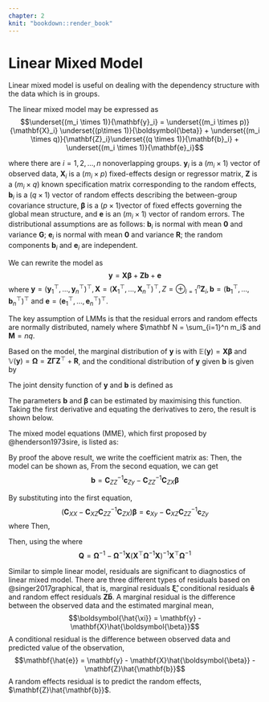```yaml
---
chapter: 2
knit: "bookdown::render_book"
---
```


# Linear Mixed Model

Linear mixed model is useful on dealing with the dependency structure with the data which is in groups.

The linear mixed model may be expressed as
$$\underset{(m_i \times 1)}{\mathbf{y}_i} = \underset{(m_i \times p)}{\mathbf{X}_i} \underset{(p\times 1)}{\boldsymbol{\beta}} + \underset{(m_i \times q)}{\mathbf{Z}_i}\underset{(q \times 1)}{\mathbf{b}_i} + \underset{(m_i \times 1)}{\mathbf{e}_i}$$

where there are $i = 1, 2, \ldots, n$ nonoverlapping groups. $\mathbf{y}_i$ is a $(m_i \times 1)$ vector of observed data, $\mathbf{X}_i$ is a $(m_i \times p)$ fixed-effects design or regressor matrix, $\mathbf{Z}$ is a $(m_i \times q)$ known specification matrix corresponding to the random effects, $\mathbf{b}_i$ is a $(q \times 1)$ vector of random effects describing the between-group covariance structure, $\boldsymbol \beta$ is a $(p \times 1)$vector of fixed effects governing the global mean structure, and $\mathbf e$ is an $(m_i \times 1)$ vector of random errors. The distributional assumptions are as follows: $\mathbf{b}_i$ is normal with mean $\mathbf{0}$ and variance $\mathbf{G}$; $\mathbf{e}_i$ is normal with mean $\mathbf{0}$ and variance $\mathbf{R}$; the random components $\mathbf{b}_i$ and $\mathbf{e}_i$ are independent.

We can rewrite the model as
$$\mathbf{y} = \mathbf{X} \boldsymbol{\beta} + \mathbf{Zb}+\mathbf{e}$$
where $\mathbf y = (\mathbf y_1^\top, \ldots, \mathbf y_n^\top)^\top, \mathbf X = (\mathbf X_1^\top, \ldots, \mathbf X_n^\top)^\top, Z = \oplus_{i=1}^n \mathbf Z_i, \mathbf b = (\mathbf b_1^\top, \ldots, \mathbf b_n^\top)^\top$ and $\mathbf e = (\mathbf e_1^\top, \ldots, \mathbf e_n^\top)^\top$.

The key assumption of LMMs is that the residual errors and random effects are normally distributed, namely
\begin{align*}
   \begin{bmatrix}
      \mathbf{b} \\ \mathbf{e}
   \end{bmatrix}
   \sim \mathcal{N}_{M+N}\left(\begin{bmatrix}\mathbf{0_M} \\ \mathbf{0_N} \end{bmatrix}, \begin{bmatrix} \mathbf{\Gamma} & \mathbf{0_{M\times N}} \\ \mathbf{0_{M \times N}} & \mathbf{R} \end{bmatrix}\right)
\end{align*}
where $\mathbf N = \sum_{i=1}^n m_i$ and $\mathbf M = nq$.

Based on the model, the marginal distribution of $\mathbf{y}$ is
\begin{align*}
   \mathbf{y} \sim \mathcal{N}(\mathbf{X} \boldsymbol{\beta}, \mathbf{\Omega})
\end{align*}
with $\mathbb E(\mathbf y) = \boldsymbol{X\beta}$ and $\mathbb V(\mathbf y) = \mathbf{\Omega} = \mathbf{Z\Gamma Z}^\top + \mathbf{R}$, and the conditional distribution of $\mathbf{y}$ given $\mathbf{b}$ is given by
\begin{align*}
   \mathbf{y}|\mathbf{b} \sim \mathcal{N}(\mathbf{X} \boldsymbol{\beta} + \mathbf{Zb},\mathbf{R})
\end{align*}

The joint density function of $\mathbf{y}$ and $\mathbf{b}$ is defined as
\begin{align*}
   f(\mathbf{y}, \mathbf{b}) &= g(\mathbf{y}|\mathbf{b})h(\mathbf{b}) \\
   &= const \times \exp\left(-\frac{1}{2}(\mathbf{y}-\mathbf{X} \boldsymbol{\beta} - \mathbf{Zb})^\top \mathbf{R}^{-1} (\mathbf{y}-\mathbf{X} \boldsymbol{\beta} - \mathbf{Zb})-\frac{1}{2}\mathbf{b}^\top \mathbf{\Gamma}^{-1} \mathbf{b}\right)
\end{align*}

The parameters $\mathbf{b}$ and ${\boldsymbol{\beta}}$ can be estimated by maximising this function. Taking the first derivative and equating the derivatives to zero, the result is shown below.

\begin{align*}
    \frac{\partial f(\mathbf{y}, \boldsymbol{b})}{\partial \mathbf{\beta}} &\propto \frac{(\mathbf{y}-\mathbf{X} \boldsymbol{\beta} - \mathbf{Zb})^\top \mathbf{R}^{-1} (\mathbf{y}-\mathbf{X} \boldsymbol{\beta} - \mathbf{Zb}) + \mathbf{b}^\top \mathbf{\Gamma}^{-1} \mathbf{b}}{\partial \boldsymbol{\beta}} \\
    &\propto \frac{-\mathbf{y}^\top \mathbf{R}^{-1}\mathbf{X}\boldsymbol{\beta} - \boldsymbol{\beta}^\top \mathbf{X}^\top \mathbf{R}^{-1} \mathbf{y} + \boldsymbol{\beta}^\top \mathbf{X}^\top \mathbf{R}^{-1} \mathbf{X}\boldsymbol{\beta} + \boldsymbol{\beta}^\top \mathbf{X}^\top \mathbf{R}^{-1} \mathbf{Zb} + \mathbf{b}^\top \mathbf{Z}^\top \mathbf{R}^{-1} \mathbf{X}\boldsymbol{\beta}}{\partial \boldsymbol{\beta}} \\
    &= -2 \mathbf{X}^\top \mathbf{R}^{-1} \mathbf{y} + 2\mathbf{X}^\top \mathbf{R}^{-1} \mathbf{X}\boldsymbol{\beta} + 2\mathbf{X}^\top \mathbf{R}^{-1} \mathbf{Zb} = 0 \\
    &\Rightarrow \mathbf{X}^\top \mathbf{R}^{-1} \mathbf{X}\boldsymbol{\beta} + \mathbf{X}^\top \mathbf{R}^{-1} \mathbf{Zb} = \mathbf{X}^\top \mathbf{R}^{-1} \mathbf{y}
\end{align*}

\begin{align*}
    \frac{\partial f(\mathbf{y}, \boldsymbol{b})}{\partial \mathbf{b}} &\propto \frac{(\mathbf{y}-\mathbf{X} \boldsymbol{\beta} - \mathbf{Zb})^\top \mathbf{R}^{-1} (\mathbf{y}-\mathbf{X} \boldsymbol{\beta} - \mathbf{Zb}) + \mathbf{b}^\top \mathbf{\Gamma}^{-1} \mathbf{b}}{\partial \mathbf{b}} \\
    &\propto \frac{-\mathbf{y}^\top \mathbf{R}^{-1}\mathbf{Zb} + \boldsymbol{\beta}^\top \mathbf{X}^\top \mathbf{R}^{-1}\mathbf{Zb} -\mathbf{b^\top Z^\top R}^{-1}\mathbf{y} + \mathbf{b^\top Z^\top R}^{-1}\mathbf{X}\boldsymbol{\beta}+ \mathbf{b^\top Z^\top R}^{-1}\mathbf{Zb} + \mathbf{b^\top}\mathbf{\Gamma}^{-1}\mathbf{b}}{\partial \mathbf{b}} \\
    &= -2\mathbf{Z^\top R}^{-1}\mathbf{y} + 2\mathbf{Z^\top R}^{-1}\mathbf{X}\boldsymbol{\beta} + 2\mathbf{Z^\top R}^{-1}\mathbf{Zb} + 2\mathbf{\Gamma}^{-1}\mathbf{b} = 0\\
    &\Rightarrow \mathbf{Z^\top R}^{-1}\mathbf{X}\boldsymbol{\beta} + \mathbf{Z^\top R}^{-1}\mathbf{Zb} + \mathbf{\Gamma}^{-1}\mathbf{b} = \mathbf{Z^\top R}^{-1}\mathbf{y}
\end{align*}

The mixed model equations (MME), which first proposed by @henderson1973sire, is listed as:
\begin{align*}
    \begin{pmatrix} \mathbf{X}^\top \mathbf{R}^{-1} \mathbf{X} & \mathbf{X}^\top \mathbf{R}^{-1} \mathbf{Z} \\ \mathbf{Z^\top R}^{-1}\mathbf{X} & \mathbf{Z^\top R}^{-1}\mathbf{Z} +\mathbf{\Gamma}^{-1} 
    \end{pmatrix}
    \begin{pmatrix} \boldsymbol{\beta} \\ \mathbf{b} \end{pmatrix}
    =
    \begin{pmatrix}
    \mathbf{X}^\top \mathbf{R}^{-1} \mathbf{y} \\ \mathbf{Z^\top R}^{-1}\mathbf{y}
    \end{pmatrix}
\end{align*}

By proof the above result, we write the coefficient matrix as:
\begin{align*}
    \mathbf{C} = \begin{bmatrix} \mathbf{C}_{XX} & \mathbf{C}_{XZ} \\ \mathbf{C}_{ZX} & \mathbf{C}_{ZZ}\end{bmatrix}
\end{align*}
Then, the model can be shown as,
\begin{align*}
    \mathbf{C}_{XX}\boldsymbol{\beta} + \mathbf{C}_{XZ} \mathbf{b} &= \mathbf{c}_{Xy} \\
    \mathbf{C}_{ZX}\boldsymbol{\beta} +\mathbf{C}_{ZZ} \mathbf{b} &= \mathbf{c}_{Zy}
\end{align*}
From the second equation, we can get $$\mathbf{b} = \mathbf{C}_{ZZ}^{-1}\mathbf{c}_{Zy} - \mathbf{C}_{ZZ}^{-1}\mathbf{C}_{ZX}\boldsymbol{\beta}$$

By substituting into the first equation,
$$(\mathbf{C}_{XX} - \mathbf{C}_{XZ}\mathbf{C}_{ZZ}^{-1}\mathbf{C}_{ZX})\boldsymbol{\beta} = \mathbf{c}_{Xy} - \mathbf{C}_{XZ}\mathbf{C}_{ZZ}^{-1}\mathbf{c}_{Zy}$$
where
\begin{align*}
    & \mathbf{C}_{XX} - \mathbf{C}_{XZ}\mathbf{C}_{ZZ}^{-1}\mathbf{C}_{ZX}\\
    &=  \mathbf{X}^\top \mathbf{R}^{-1} \mathbf{X} - \mathbf{X}^\top \mathbf{R}^{-1} \mathbf{Z}(\mathbf{Z^\top R}^{-1}\mathbf{Z} +\mathbf{\Gamma}^{-1} )^{-1}\mathbf{Z^\top R}^{-1}\mathbf{X} \\
    &=\mathbf{X}^\top (\mathbf{R}^{-1} - \mathbf{R}^{-1} \mathbf{Z}(\mathbf{Z^\top R}^{-1}\mathbf{Z} +\mathbf{\Gamma}^{-1} )^{-1}\mathbf{Z^\top R}^{-1})\mathbf{X} \\
    &= \mathbf{X}^\top \mathbf{\Omega}^{-1}\mathbf{X}
\end{align*}
Then,
\begin{align*}
    \boldsymbol{\beta} &= (\mathbf{X}^\top \mathbf{\Omega}^{-1}\mathbf{X})^{-1}(\mathbf{X}^\top \mathbf{R}^{-1} \mathbf{y} -  \mathbf{X}^\top \mathbf{R}^{-1} \mathbf{Z}(\mathbf{Z^\top R}^{-1}\mathbf{Z} +\mathbf{\Gamma}^{-1} )^{-1}\mathbf{Z^\top R}^{-1}\mathbf{y}) \\
    &= (\mathbf{X}^\top \mathbf{\Omega}^{-1}\mathbf{X})^{-1}\mathbf{X}^\top(\mathbf{R}^{-1} - \mathbf{R}^{-1} \mathbf{Z}(\mathbf{Z^\top R}^{-1}\mathbf{Z} +\mathbf{\Gamma}^{-1} )^{-1}\mathbf{Z^\top R}^{-1})\mathbf{y} \\
    &= (\mathbf{X}^\top \mathbf{\Omega}^{-1}\mathbf{X})^{-1} \mathbf{X}^\top \mathbf{\Omega}^{-1} \mathbf{y}
\end{align*}

Then, using the 
\begin{align*}
    \mathbf{b} &= \mathbf{C}_{ZZ}^{-1}\mathbf{c}_{Zy} - \mathbf{C}_{ZZ}^{-1}\mathbf{C}_{ZX} (\mathbf{X}^\top \mathbf{\Omega}^{-1}\mathbf{X})^{-1} \mathbf{X}^\top \mathbf{\Omega}^{-1} \mathbf{y} \\
    &= \mathbf{C}_{ZZ}^{-1}(\mathbf{c}_{Zy} - \mathbf{C}_{ZX} (\mathbf{X}^\top \mathbf{\Omega}^{-1}\mathbf{X})^{-1} \mathbf{X}^\top \mathbf{\Omega}^{-1} \mathbf{y}) \\
    &= (\mathbf{Z^\top R}^{-1}\mathbf{Z} +\mathbf{\Gamma}^{-1} )^{-1}(\mathbf{Z^\top R}^{-1}\mathbf{y} - \mathbf{Z^\top R}^{-1}\mathbf{X}(\mathbf{X}^\top \mathbf{\Omega}^{-1}\mathbf{X})^{-1} \mathbf{X}^\top \mathbf{\Omega}^{-1} \mathbf{y}) \\
    &= (\mathbf{Z^\top R}^{-1}\mathbf{Z} +\mathbf{\Gamma}^{-1} )^{-1}\mathbf{Z^\top R}^{-1}(\mathbf{I} - \mathbf{X}(\mathbf{X}^\top \mathbf{\Omega}^{-1}\mathbf{X})^{-1} \mathbf{X}^\top \mathbf{\Omega}^{-1} )\mathbf{y} \\
    &= \mathbf{\Gamma}\mathbf{Z^\top}\mathbf{\Omega}^{-1}(\mathbf{I} - \mathbf{X}(\mathbf{X}^\top \mathbf{\Omega}^{-1}\mathbf{X})^{-1} \mathbf{X}^\top \mathbf{\Omega}^{-1} )\mathbf{y} \\
    &= \mathbf{\Gamma}\mathbf{Z^\top}\mathbf{\Omega}^{-1} \mathbf{Q}\mathbf{y}
\end{align*}
where $$\mathbf{Q} = \mathbf{\Omega}^{-1} - \mathbf{\Omega}^{-1}\mathbf{X}(\mathbf{X}^\top \mathbf{\Omega}^{-1}\mathbf{X})^{-1} \mathbf{X}^\top \mathbf{\Omega}^{-1}$$

Similar to simple linear model, residuals are significant to diagnostics of linear mixed model. There are three different types of residuals based on @singer2017graphical, that is, marginal residuals $\boldsymbol{\hat{\xi}}$, conditional residuals $\mathbf{\hat{e}}$ and random effect residuals $\mathbf{Z\hat{b}}$. A marginal residual is the difference between the observed data and the estimated marginal mean,
$$\boldsymbol{\hat{\xi}} = \mathbf{y} - \mathbf{X}\hat{\boldsymbol{\beta}}$$
A conditional residual is the difference between observed data and predicted value of the observation,
$$\mathbf{\hat{e}} = \mathbf{y} - \mathbf{X}\hat{\boldsymbol{\beta}} - \mathbf{Z}\hat{\mathbf{b}}$$
A random effects residual is to predict the random effects, $\mathbf{Z}\hat{\mathbf{b}}$.


